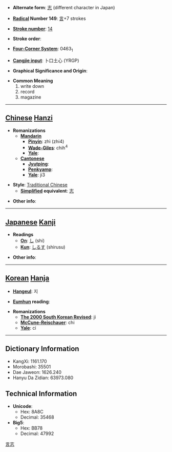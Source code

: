 * '''Alternate form''': [[志]] (different character in Japan)

* '''[[Wiktionary:Chinese radical index| Radical]] Number 149''': [[Wiktionary:Chinese radical index 言|言]]+7 strokes

* '''[[Wiktionary:Chinese total strokes index|Stroke number]]''': [[Wiktionary:Chinese total strokes index 14|14]]

* '''Stroke order''': 

* '''[[Wiktionary:Chinese four corner index|Four-Corner System]]''': 0463<sub>1</sub>

* '''[[Wiktionary:Chinese Cangjie index|Cangjie input]]''': 卜口土心 (YRGP)

* '''Graphical Significance and Origin''': 

* '''Common Meaning'''
*#write down
*# record
*# magazine


----

== [[Chinese]] [[Hanzi]] ==

* '''Romanizations'''
** '''[[Mandarin]]'''
*** '''[[Pinyin]]''': zhì (zhi4)
*** '''[[Wade-Giles]]''': chih<sup>4</sup>
*** '''[[Yale]]''': 
** '''[[Cantonese]]'''
*** '''[[Jyutping]]''':
*** '''[[Penkyamp]]''': 
*** '''[[Yale]]''': ji3

* '''Style''': [[Traditional Chinese]] 
** '''[[Simplified Chinese|Simplified]] equivalent''': [[志]]

* '''Other info''': 

----

== [[Japanese]] [[Kanji]] ==

* '''Readings'''
** '''[[On]]''': [[し]] (shi)
** '''[[Kun]]''': [[しるす]] (shirusu)

* '''Other info''':  

----

== [[Korean]] [[Hanja]] ==

* '''[[Hangeul]]''': 지

* '''[[Eumhun]] reading''': 

* '''Romanizations'''
** '''[[The 2000 South Korean Revised Romanization|The 2000 South Korean Revised]]''': ji
** '''[[McCune-Reischauer]]''': chi
** '''[[Yale]]''': ci

----

== Dictionary Information ==

* KangXi: 1161.170
* Morobashi: 35501
* Dae Jaweon: 1626.240
* Hanyu Da Zidian: 63973.080

== Technical Information ==

* '''Unicode''':
** Hex: 8A8C
** Decimal: 35468
* '''Big5''':
** Hex: BB78
** Decimal: 47992

[[Category:CJKV simplified characters which already existed as traditional characters|言志]]